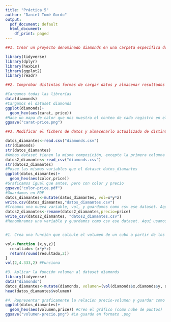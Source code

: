 ```yaml
---
title: "Práctica 5"
author: "Daniel Tomé Gordo"
output:
  pdf_document: default
  html_document:
    df_print: paged
---
```


```r
##1. Crear un proyecto denominado diamonds en una carpeta específica donde almacenar todos los archivos generados

library(tidyverse)
library(dplyr)
library(hexbin)
library(ggplot2)
library(readr)

##2. Comprobar distintas formas de cargar datos y almacenar resultados

#Cargamos todas las librerías
data(diamonds)
#Cargamos el dataset diamonds
ggplot(diamonds)+
  geom_hex(aes(carat, price))
#Hace un mapa de calor que nos muestra el conteo de cada registro en el gráfico
ggsave("carat-price.png")

##3. Modificar el fichero de datos y almacenarlo actualizado de distintas formas

datos_diamantes<-read.csv("diamonds.csv")
str(diamonds)
str(datos_diamantes)
#Ambos dataset tienen la misma composición, excepto la primera columna de datos_diamantes que tiene una primera columna que contiene un indicador 
datos2_diamantes<-read_csv("diamonds.csv")
str(datos2_diamantes)
#Posee las mismas variables que el dataset datos_diamantes
ggplot(datos_diamantes)+
  geom_hex(aes(color,price))
#Graficamos igual que antes, pero con color y precio
ggsave("color-price.pdf")
#Guardamos en PDF
datos_diamantes<-mutate(datos_diamantes, vol=x*y*z)
write.csv(datos_diamantes,"datos_diamantes.csv")
#Creamos una nueva variable, vol, y guardamos como csv ese dataset. Aquí usamos el write nativo
datos2_diamantes<-rename(datos2_diamantes,precio=price)
write_csv(datos2_diamantes, "datos2_diamantes.csv")
#Renombramos una variable y guardamos como csv ese dataset. Aquí usamos la librería tidyverse


#1. Crea una función que calcule el volumen de un cubo a partir de los valores: alto, ancho y profundo

vol<-function (x,y,z){
  resultado<-(x*y*z)
  return(round(resultado,2))
}
vol(2,4.333,2) #Funciona 

#3. Aplicar la función volumen al dataset diamonds
library(tidyverse)
data("diamonds")
datos_diamantes<-mutate(diamonds, volumen=(vol(diamonds$x,diamonds$y, diamonds$z))) #Incluyo una nueva columna en diamonds usando la función anterior
head(datos_diamantes$volumen)

#4. Representar graficamente la relacion precio-volumen y guardar como un archivo png
ggplot(datos_diamantes)+
  geom_hex(aes(volumen,price)) #Creo el gráfico (como nube de puntos)
ggsave("volumen-precio.png") #Lo guardo en formato .png


```

